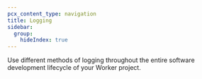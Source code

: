 ```yaml
---
pcx_content_type: navigation
title: Logging
sidebar:
  group:
    hideIndex: true
---
```



Use different methods of logging throughout the entire software development lifecycle of your Worker project.

<DirectoryListing />
